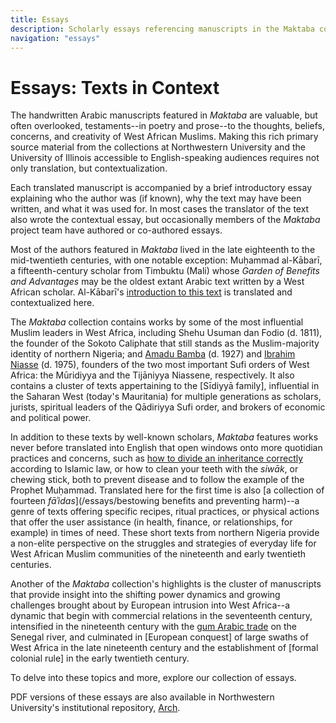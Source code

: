 ```yaml
---
title: Essays
description: Scholarly essays referencing manuscripts in the Maktaba collection
navigation: "essays"
---
```


# Essays: Texts in Context


The handwritten Arabic manuscripts featured in *Maktaba* are valuable, but often overlooked, testaments--in poetry and prose--to the thoughts, beliefs, concerns, and creativity of West African Muslims. Making this rich primary source material from the collections at Northwestern University and the University of Illinois accessible to English-speaking audiences requires not only translation, but contextualization.

Each translated manuscript is accompanied by a brief introductory essay explaining who the author was (if known), why the text may have been written, and what it was used for. In most cases the translator of the text also wrote the contextual essay, but occasionally members of the *Maktaba* project team have authored or co-authored essays.

Most of the authors featured in *Maktaba* lived in the late eighteenth to the mid-twentieth centuries, with one notable exception: Muḥammad al-Kābarī, a fifteenth-century scholar from Timbuktu (Mali) whose *Garden of Benefits and Advantages* may be the oldest extant Arabic text written by a West African scholar. Al-Kābarī's [introduction to this text](/essays/foundational-islamic-theology) is translated and contextualized here.

The *Maktaba* collection contains works by some of the most influential Muslim leaders in West Africa, including Shehu Usuman dan Fodio (d. 1811), the founder of the Sokoto Caliphate that still stands as the Muslim-majority identity of northern Nigeria; and [Amadu Bamba](/essays/pious-poetry-of-the-muridiyya) (d. 1927) and [Ibrahim Niasse](/essays/model-of-a-mystical-path) (d. 1975), founders of the two most important Sufi orders of West Africa: the Mūridiyya and the Tijāniyya Niassene, respectively. It also contains a cluster of texts appertaining to the [Sīdiyyā family], influential in the Saharan West (today's Mauritania) for multiple generations as scholars, jurists, spiritual leaders of the Qādiriyya Sufi order, and brokers of economic and political power.

In addition to these texts by well-known scholars, *Maktaba* features works never before translated into English that open windows onto more quotidian practices and concerns, such as [how to divide an inheritance correctly](/essays/legal-note-from-southwestern-mauritania) according to Islamic law, or how to clean your teeth with the *siwāk*, or chewing stick, both to prevent disease and to follow the example of the Prophet Muḥammad. Translated here for the first time is also [a collection of fourteen *fāʾidas*](/essays/bestowing benefits and preventing harm)--a genre of texts offering specific recipes, ritual practices, or physical actions that offer the user assistance (in health, finance, or relationships, for example) in times of need. These short texts from northern Nigeria provide a non-elite perspective on the struggles and strategies of everyday life for West African Muslim communities of the nineteenth and early twentieth centuries.

Another of the *Maktaba* collection's highlights is the cluster of manuscripts that provide insight into the shifting power dynamics and growing challenges brought about by European intrusion into West Africa--a dynamic that begin with commercial relations in the seventeenth century, intensified in the nineteenth century with the [gum Arabic trade](/essays/the-french-and-gum-arabic-trade-in-the-senegal-valley) on the Senegal river, and culminated in [European conquest] of large swaths of West Africa in the late nineteenth century and the establishment of [formal colonial rule] in the early twentieth century.

To delve into these topics and more, explore our collection of essays. 

PDF versions of these essays are also available in Northwestern University's institutional repository, [Arch](https://arch.library.northwestern.edu/catalog?f%5Bmember_of_collections_ssim%5D%5B%5D=The+Maktaba+Collection+of+West+African+Arabic+Manuscripts+in+Translation&locale=en&q=maktaba&search_field=all_fields).
